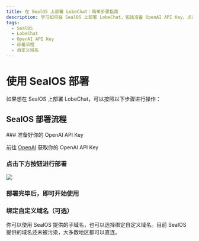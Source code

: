 ```yaml
---
title: 在 SealOS 上部署 LobeChat：简单步骤指南
description: 学习如何在 SealOS 上部署 LobeChat，包括准备 OpenAI API Key、点击部署按钮、绑定自定义域名等操作。
tags:
  - SealOS
  - LobeChat
  - OpenAI API Key
  - 部署流程
  - 自定义域名
---
```

# 使用 SealOS 部署

如果想在 SealOS 上部署 LobeChat，可以按照以下步骤进行操作：

## SealOS 部署流程

<Steps>
  ### 准备好你的 OpenAI API Key

  前往 [OpenAI](https://platform.openai.com/account/api-keys) 获取你的 OpenAI API Key

  ### 点击下方按钮进行部署

  [![][deploy-button-image]][deploy-link]

  ### 部署完毕后，即可开始使用

  ### 绑定自定义域名（可选）

  你可以使用 SealOS 提供的子域名，也可以选择绑定自定义域名。目前 SealOS 提供的域名还未被污染，大多数地区都可以直连。
</Steps>

[deploy-button-image]: https://raw.githubusercontent.com/labring-actions/templates/main/Deploy-on-Sealos.svg
[deploy-link]: https://cloud.sealos.io/?openapp=system-template%3FtemplateName%3Dlobe-chat
